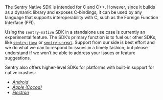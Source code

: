The Sentry Native SDK is intended for C and C++. However, since it builds as a dynamic library and exposes C-bindings, it can be used by any language that supports interoperability with C, such as the Foreign Function Interface (FFI).

<Alert>

Using the `sentry-native` SDK in a standalone use case is currently an experimental feature. The SDK’s primary function is to fuel our other SDKs, like [`sentry-java`](https://github.com/getsentry/sentry-java) or [`sentry-unreal`](https://github.com/getsentry/sentry-unreal). Support from our side is best effort and we do what we can to respond to issues in a timely fashion, but please understand if we won’t be able to address your issues or feature suggestions.

</Alert>

Sentry also offers higher-level SDKs for platforms with built-in support for native crashes:

- [_Android_](/platforms/android/)
- [_Apple (Cocoa)_](/platforms/apple/)
- [_Electron_](/platforms/javascript/guides/electron/)
